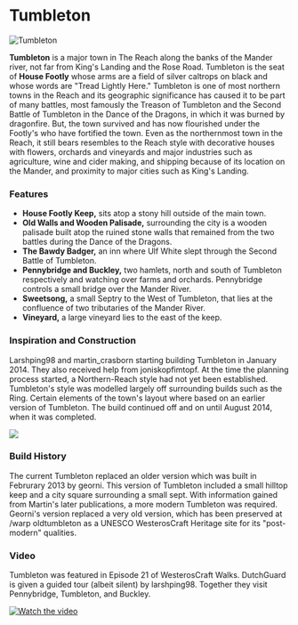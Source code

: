 

# Tumbleton

<Image src="https://cdn.sanity.io/images/1as7cn02/production/5faed3e312d16ab643ac0325faa286083b63f15f-1920x1017.png?w=976&h=350&fit=crop&crop=center&auto=format" alt="Tumbleton" width={976} height={350}  />

<ProjectDetails
  floatRight
  region="Reach"
  house="House Footly"
  type="Town"
  status="Redo In Progress"
  warp="/warp tumbleton"
  projectLead="Luk_emAn"
  dateStarted="January 28, 2014"
  dateCompleted="January 28, 2014"
/>

**Tumbleton** is a major town in The Reach along the banks of the Mander river, not far from King's Landing and the Rose Road. Tumbleton is the seat of **House Footly** whose arms are a field of silver caltrops on black and whose words are "Tread Lightly Here." Tumbleton is one of most northern towns in the Reach and its geographic significance has caused it to be part of many battles, most famously the Treason of Tumbleton and the Second Battle of Tumbleton in the Dance of the Dragons, in which it was burned by dragonfire. But, the town survived and has now flourished under the Footly's who have fortified the town. Even as the northernmost town in the Reach, it still bears resembles to the Reach style with decorative houses with flowers, orchards and vineyards and major industries such as agriculture, wine and cider making, and shipping because of its location on the Mander, and proximity to major cities such as King's Landing.  


### Features

* **House Footly Keep,** sits atop a stony hill outside of the main town.
* **Old Walls and Wooden Palisade,** surrounding the city is a wooden palisade built atop the ruined stone walls that remained from the two battles during the Dance of the Dragons.
* **The Bawdy Badger,** an inn where Ulf White slept through the Second Battle of Tumbleton.
* **Pennybridge and Buckley,** two hamlets, north and south of Tumbleton respectively and watching over farms and orchards. Pennybridge controls a small bridge over the Mander River.
* **Sweetsong,** a small Septry to the West of Tumbleton, that lies at the confluence of two tributaries of the Mander River.
* **Vineyard,** a large vineyard lies to the east of the keep.

### Inspiration and Construction

Larshping98 and martin_crasborn starting building Tumbleton in January 2014. They also received help from joniskopfimtopf. At the time the planning process started, a Northern-Reach style had not yet been established. Tumbleton's style was modelled largely off surrounding builds such as the Ring. Certain elements of the town's layout where based on an earlier version of Tumbleton. The build continued off and on until August 2014, when it was completed.


![](https://cdn.sanity.io/images/1as7cn02/production/37534453adcff60a5fc6c20bbc3aede158711b26-300x155.png)

### Build History

The current Tumbleton replaced an older version which was built in Februrary 2013 by georni. This version of Tumbleton included a small hilltop keep and a city square surrounding a small sept. With information gained from Martin's later publications, a more modern Tumbleton was required. Georni's version replaced a very old version, which has been preserved at /warp oldtumbleton as a UNESCO WesterosCraft Heritage site for its "post-modern" qualities.

### Video

Tumbleton was featured in Episode 21 of WesterosCraft Walks. DutchGuard is given a guided tour (albeit silent) by larshping98. Together they visit Pennybridge, Tumbleton, and Buckley.  



[![Watch the video](https://img.youtube.com/vi/qRodukm6EVI/0.jpg)](https://www.youtube.com/embed/qRodukm6EVI)